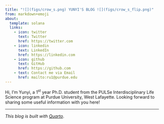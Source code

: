 ```yaml
---
title: "![](figs/crow_s.png) YUNYI'S BLOG ![](figs/crow_s_flip.png)"
from: markdown+emoji
about:
  template: solana
  links:
    - icon: twitter
      text: Twitter
      href: https://twitter.com
    - icon: linkedin
      text: LinkedIn
      href: https://linkedin.com
    - icon: github
      text: GitHub
      href: https://github.com
    - text: Contact me via Email
      href: mailto:ru1@purdue.edu
---
```


Hi, I’m Yunyi, a 1^st^ year Ph.D. student from the PULSe Interdisciplinary Life Science program at Purdue University, West Lafayette. Looking forward to sharing some useful information with you here!

------------------------------------------------------------------------

*This blog is built with [Quarto](https://quarto.org/)*.
